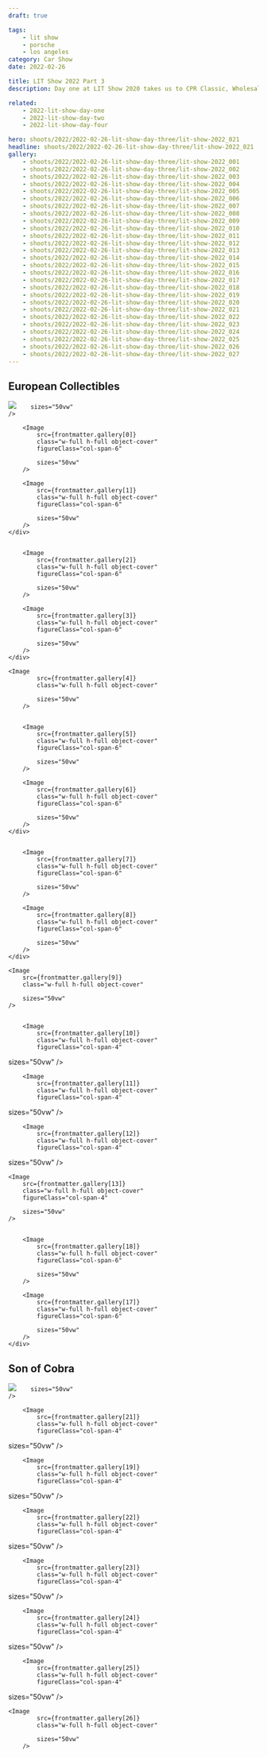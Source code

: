 ```yaml
---
draft: true

tags:
    - lit show
    - porsche
    - los angeles
category: Car Show
date: 2022-02-26

title: LIT Show 2022 Part 3
description: Day one at LIT Show 2020 takes us to CPR Classic, Wholesale California and the Sierra Madre Collection open house.

related:
    - 2022-lit-show-day-one
    - 2022-lit-show-day-two
    - 2022-lit-show-day-four

hero: shoots/2022/2022-02-26-lit-show-day-three/lit-show-2022_021
headline: shoots/2022/2022-02-26-lit-show-day-three/lit-show-2022_021
gallery:
    - shoots/2022/2022-02-26-lit-show-day-three/lit-show-2022_001
    - shoots/2022/2022-02-26-lit-show-day-three/lit-show-2022_002
    - shoots/2022/2022-02-26-lit-show-day-three/lit-show-2022_003
    - shoots/2022/2022-02-26-lit-show-day-three/lit-show-2022_004
    - shoots/2022/2022-02-26-lit-show-day-three/lit-show-2022_005
    - shoots/2022/2022-02-26-lit-show-day-three/lit-show-2022_006
    - shoots/2022/2022-02-26-lit-show-day-three/lit-show-2022_007
    - shoots/2022/2022-02-26-lit-show-day-three/lit-show-2022_008
    - shoots/2022/2022-02-26-lit-show-day-three/lit-show-2022_009
    - shoots/2022/2022-02-26-lit-show-day-three/lit-show-2022_010
    - shoots/2022/2022-02-26-lit-show-day-three/lit-show-2022_011
    - shoots/2022/2022-02-26-lit-show-day-three/lit-show-2022_012
    - shoots/2022/2022-02-26-lit-show-day-three/lit-show-2022_013
    - shoots/2022/2022-02-26-lit-show-day-three/lit-show-2022_014
    - shoots/2022/2022-02-26-lit-show-day-three/lit-show-2022_015
    - shoots/2022/2022-02-26-lit-show-day-three/lit-show-2022_016
    - shoots/2022/2022-02-26-lit-show-day-three/lit-show-2022_017
    - shoots/2022/2022-02-26-lit-show-day-three/lit-show-2022_018
    - shoots/2022/2022-02-26-lit-show-day-three/lit-show-2022_019
    - shoots/2022/2022-02-26-lit-show-day-three/lit-show-2022_020
    - shoots/2022/2022-02-26-lit-show-day-three/lit-show-2022_021
    - shoots/2022/2022-02-26-lit-show-day-three/lit-show-2022_022
    - shoots/2022/2022-02-26-lit-show-day-three/lit-show-2022_023
    - shoots/2022/2022-02-26-lit-show-day-three/lit-show-2022_024
    - shoots/2022/2022-02-26-lit-show-day-three/lit-show-2022_025
    - shoots/2022/2022-02-26-lit-show-day-three/lit-show-2022_026
    - shoots/2022/2022-02-26-lit-show-day-three/lit-show-2022_027
---
```



<Gallery>

## European Collectibles

<div class="grid grid-cols-12 gap-8">
    <Image
        src={frontmatter.gallery[15]}
        class="w-full h-full object-cover"
        
        sizes="50vw"
    />

        <Image
            src={frontmatter.gallery[0]}
            class="w-full h-full object-cover"
            figureClass="col-span-6"

            sizes="50vw"
        />

        <Image
            src={frontmatter.gallery[1]}
            class="w-full h-full object-cover"
            figureClass="col-span-6"

            sizes="50vw"
        />
    </div>


        <Image
            src={frontmatter.gallery[2]}
            class="w-full h-full object-cover"
            figureClass="col-span-6"

            sizes="50vw"
        />

        <Image
            src={frontmatter.gallery[3]}
            class="w-full h-full object-cover"
            figureClass="col-span-6"

            sizes="50vw"
        />
    </div>

    <Image
            src={frontmatter.gallery[4]}
            class="w-full h-full object-cover"

            sizes="50vw"
        />


        <Image
            src={frontmatter.gallery[5]}
            class="w-full h-full object-cover"
            figureClass="col-span-6"

            sizes="50vw"
        />

        <Image
            src={frontmatter.gallery[6]}
            class="w-full h-full object-cover"
            figureClass="col-span-6"

            sizes="50vw"
        />
    </div>


        <Image
            src={frontmatter.gallery[7]}
            class="w-full h-full object-cover"
            figureClass="col-span-6"

            sizes="50vw"
        />

        <Image
            src={frontmatter.gallery[8]}
            class="w-full h-full object-cover"
            figureClass="col-span-6"

            sizes="50vw"
        />
    </div>

    <Image
        src={frontmatter.gallery[9]}
        class="w-full h-full object-cover"

        sizes="50vw"
    />


        <Image
            src={frontmatter.gallery[10]}
            class="w-full h-full object-cover"
            figureClass="col-span-4"

sizes="50vw"
/>

        <Image
            src={frontmatter.gallery[11]}
            class="w-full h-full object-cover"
            figureClass="col-span-4"

sizes="50vw"
/>

        <Image
            src={frontmatter.gallery[12]}
            class="w-full h-full object-cover"
            figureClass="col-span-4"

sizes="50vw"
/>
</div>

    <Image
        src={frontmatter.gallery[13]}
        class="w-full h-full object-cover"
        figureClass="col-span-4"

        sizes="50vw"
    />


        <Image
            src={frontmatter.gallery[18]}
            class="w-full h-full object-cover"
            figureClass="col-span-6"

            sizes="50vw"
        />

        <Image
            src={frontmatter.gallery[17]}
            class="w-full h-full object-cover"
            figureClass="col-span-6"

            sizes="50vw"
        />
    </div>

</div>

## Son of Cobra

<div class="grid grid-cols-12 gap-8">
    <Image
        src={frontmatter.gallery[20]}
        class="w-full h-full object-cover"
        
        sizes="50vw"
    />

        <Image
            src={frontmatter.gallery[21]}
            class="w-full h-full object-cover"
            figureClass="col-span-4"

sizes="50vw"
/>

        <Image
            src={frontmatter.gallery[19]}
            class="w-full h-full object-cover"
            figureClass="col-span-4"

sizes="50vw"
/>

        <Image
            src={frontmatter.gallery[22]}
            class="w-full h-full object-cover"
            figureClass="col-span-4"

sizes="50vw"
/>
</div>

        <Image
            src={frontmatter.gallery[23]}
            class="w-full h-full object-cover"
            figureClass="col-span-4"

sizes="50vw"
/>

        <Image
            src={frontmatter.gallery[24]}
            class="w-full h-full object-cover"
            figureClass="col-span-4"

sizes="50vw"
/>

        <Image
            src={frontmatter.gallery[25]}
            class="w-full h-full object-cover"
            figureClass="col-span-4"

sizes="50vw"
/>
</div>

    <Image
            src={frontmatter.gallery[26]}
            class="w-full h-full object-cover"

            sizes="50vw"
        />

</div>

</Gallery>
